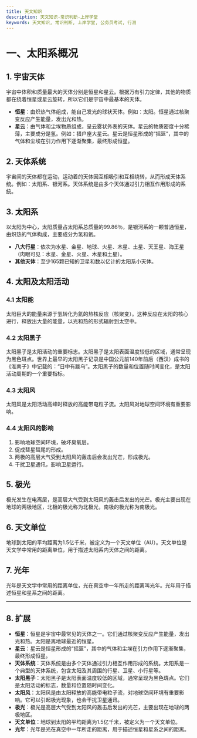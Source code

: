 ```yaml
---
title: 天文知识
description: 天文知识-常识判断-上岸学堂
keywords: 天文知识, 常识判断, 上岸学堂, 公务员考试, 行测
---
```


# 一、太阳系概况

## 1. 宇宙天体

宇宙中体积和质量最大的天体分别是恒星和星云。根据万有引力定律，其他的物质都在绕着恒星或星云旋转，所以它们是宇宙中最基本的天体。

- **恒星**：由炽热气体组成，能自己发光的球状天体。例如：太阳。恒星通过核聚变反应产生能量，发出光和热。
- **星云**：由气体和尘埃物质组成，呈云雾状外表的天体。星云的物质密度十分稀薄，主要成分是氢。例如：猎户座大星云。星云是恒星形成的“摇篮”，其中的气体和尘埃在引力作用下逐渐聚集，最终形成恒星。

## 2. 天体系统

宇宙间的天体都在运动，运动着的天体因互相吸引和互相绕转，从而形成天体系统。例如：太阳系、银河系。天体系统是由多个天体通过引力相互作用形成的系统。

## 3. 太阳系

以太阳为中心，太阳质量占太阳系总质量的99.86％，是银河系的一颗普通恒星，由炽热的气体构成，主要成分为氢和氦。

- **八大行星**：依次为水星、金星、地球、火星、木星、土星、天王星、海王星（肉眼可见：水星、金星、火星、木星和土星）。
- **其他天体**：至少165颗已知的卫星和数以亿计的太阳系小天体。

## 4. 太阳及太阳活动

### 4.1 太阳能

太阳巨大的能量来源于氢转化为氦的热核反应（核聚变）。这种反应在太阳的核心进行，释放出大量的能量，以光和热的形式辐射到太空中。

### 4.2 太阳黑子

太阳黑子是太阳活动的重要标志。太阳黑子是太阳表面温度较低的区域，通常呈现为黑色斑点。世界上最早的太阳黑子记录是中国公元前140年前后（西汉）成书的《淮南子》中记载的：“日中有踆乌”。太阳黑子的数量和位置随时间变化，是太阳活动周期的一个重要指标。

### 4.3 太阳风

太阳风是太阳活动高峰时释放的高能带电粒子流。太阳风对地球空间环境有重要影响。

### 4.4 太阳风的影响

1. 影响地球空间环境，破坏臭氧层。
2. 促成彗星彗尾的形成。
3. 两极的高层大气受到太阳风的轰击后会发出光芒，形成极光。
4. 干扰卫星通讯，影响卫星运行。

## 5. 极光

极光发生在电离层，是高层大气受到太阳风的轰击后发出的光芒。极光主要出现在地球的两极地区，北极的极光称为北极光，南极的极光称为南极光。

## 6. 天文单位

地球到太阳的平均距离为1.5亿千米，被定义为一个天文单位（AU）。天文单位是天文学中常用的距离单位，用于描述太阳系内天体之间的距离。

## 7. 光年

光年是天文学中常用的距离单位，光在真空中一年所走的距离叫光年。光年用于描述恒星和星系之间的距离。

---

## 8. 扩展

- **恒星**：恒星是宇宙中最常见的天体之一。它们通过核聚变反应产生能量，发出光和热。太阳是离地球最近的恒星。
- **星云**：星云是恒星形成的“摇篮”，其中的气体和尘埃在引力作用下逐渐聚集，最终形成恒星。
- **天体系统**：天体系统是由多个天体通过引力相互作用形成的系统。太阳系是一个典型的天体系统，包含太阳及其周围的行星、卫星、小行星等。
- **太阳黑子**：太阳黑子是太阳表面温度较低的区域，通常呈现为黑色斑点。它们是太阳活动的标志，数量和位置随时间变化。
- **太阳风**：太阳风是由太阳释放的高能带电粒子流，对地球空间环境有重要影响。它可以引起极光现象，也会干扰卫星通讯。
- **极光**：极光是高层大气受到太阳风的轰击后发出的光芒，主要出现在地球的两极地区。
- **天文单位**：地球到太阳的平均距离为1.5亿千米，被定义为一个天文单位。
- **光年**：光年是光在真空中一年所走的距离，用于描述恒星和星系之间的距离。